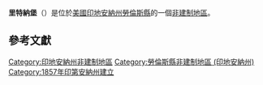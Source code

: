 {{noteTA
|G1=USState
|G2=地名
|G3=Unit
}}
{{Infobox settlement
|official_name            = 里特納堡
|native_name = Fort Ritner
|settlement_type          = [[非建制地區|非建制地區]]
|image_skyline            = House at Fort Ritner.jpg
|imagesize                = 250px
|pushpin_map              = USA Indiana
|pushpin_label            = 里特納堡
|pushpin_label_position   = top
|pushpin_map_caption      = 里特納堡在印地安納州的位置
|subdivision_type         = [[世界政區索引|國家]]
|subdivision_type1        = [[美国州份|州份]]
|subdivision_type2        = [[印地安納州行政区划|縣]]
|subdivision_name         = [[美国|美国]]
|subdivision_name1        = [[印地安納州|印地安納州]]
|subdivision_name2        = [[勞倫斯縣_(印地安納州)|勞倫斯縣]]
|elevation_ft             = 512
|elevation_m              = 156
|area_total_km2           = 
|area_total_sq_mi         = 
|area_land_km2            = 
|area_land_sq_mi          = 
|area_water_km2           = 
|area_water_sq_mi         = 
|population_as_of         = 2010
|population_footnotes     = 
|population_total         = 
|population_metro         = 
|population_density_km2   = auto
|population_density_sq_mi = auto
|timezone                 = 
|utc_offset               = 
|coordinates              = {{coord|38|46|23|N|86|16|52|W|display=inline,title}}
| coor_pinpoint           = 
| coordinates_footnotes   = 
|timezone_DST             = 
|utc_offset_DST           = 
|postal_code_type         = [[美國郵區編號|郵區編號]]
|postal_code              = 47430
|area_code                = 
|blank_name = [[地名信息系统|GNIS ID]]
|blank_info = 434688<ref name="GNIS">{{cite gnis|434688|Fort Ritner}}</ref>
}}
'''里特納堡'''（{{lang-en|Fort Ritner}}）是位於[[美國|美國]][[印地安納州|印地安納州]][[勞倫斯縣_(印地安納州)|勞倫斯縣]]的一個[[非建制地區|非建制地區]]。

== 參考文獻 ==
{{reflist}}

{{勞倫斯縣 (印地安納州)}}

{{DEFAULTSORT:Fort Ritner}}
[[Category:印地安納州非建制地區|Category:印地安納州非建制地區]]
[[Category:勞倫斯縣非建制地區_(印地安納州)|Category:勞倫斯縣非建制地區 (印地安納州)]]
[[Category:1857年印第安納州建立|Category:1857年印第安納州建立]]

{{Indiana-geo-stub}}